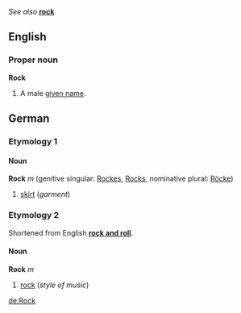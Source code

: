 ''See also'' '''[[rock]]'''

==English==
===Proper noun===
'''Rock'''

#A male [[given name]].

==German==
===Etymology 1===
====Noun====
'''Rock''' ''m'' (genitive singular: [[Rockes]], [[Rocks]], nominative plural: [[Röcke]])

#[[skirt]] (''garment'')

===Etymology 2===
Shortened from English '''[[rock and roll]]'''.
====Noun====
'''Rock''' ''m''

#[[rock]] (''style of music'')

[[de:Rock]]